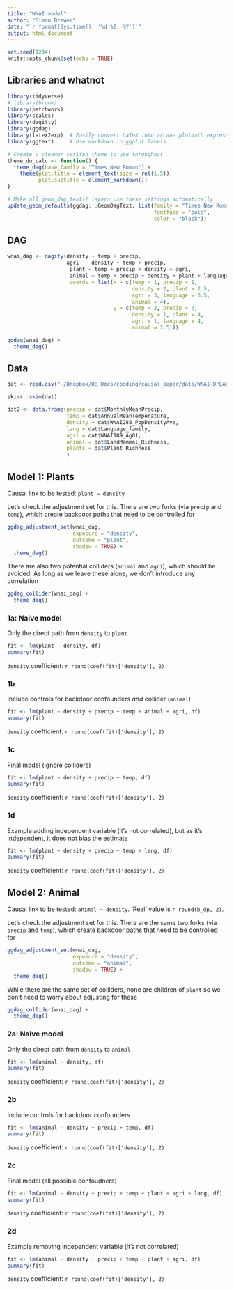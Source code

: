```yaml
---
title: "WNAI model"
author: "Simon Brewer"
date: "`r format(Sys.time(), '%d %B, %Y')`"
output: html_document
---
```


```r
set.seed(1234)
knitr::opts_chunk$set(echo = TRUE)
```

## Libraries and whatnot

```r
library(tidyverse)
# library(broom)
library(patchwork)
library(scales)
library(dagitty)
library(ggdag)
library(latex2exp)  # Easily convert LaTeX into arcane plotmath expressions
library(ggtext)     # Use markdown in ggplot labels

# Create a cleaner serifed theme to use throughout
theme_do_calc <- function() {
  theme_dag(base_family = "Times New Roman") +
    theme(plot.title = element_text(size = rel(1.5)),
          plot.subtitle = element_markdown())
}

# Make all geom_dag_text() layers use these settings automatically
update_geom_defaults(ggdag:::GeomDagText, list(family = "Times New Roman", 
                                               fontface = "bold",
                                               color = "black"))
```

## DAG

```r
wnai_dag <- dagify(density ~ temp + precip,
                   agri  ~ density + temp + precip,
                    plant ~ temp + precip + density + agri,
                    animal ~ temp + precip + density + plant + language,
                    coords = list(x = c(temp = 1, precip = 1, 
                                        density = 2, plant = 2.5,
                                        agri = 3, language = 3.5,
                                        animal = 4),
                                  y = c(temp = 2, precip = 3, 
                                        density = 1, plant = 4,
                                        agri = 1, language = 4,
                                        animal = 2.5)))

ggdag(wnai_dag) +
  theme_dag()
```

## Data

```r
dat <- read.csv("~/Dropbox/DB Docs/codding/causal_paper/data/WNAI-DPLACE_Causal_060223_v2.csv")
```

```r
skimr::skim(dat)
```

```r
dat2 <- data.frame(precip = dat$MonthlyMeanPrecip,
                   temp = dat$AnnualMeanTemperature,
                   density = dat$WNAI288_PopDensityAve,
                   lang = dat$Language_family,
                   agri = dat$WNAI189_Ag01,
                   animal = dat$LandMammal_Richness,
                   plants = dat$Plant_Richness
                   )
```

## Model 1: Plants

Causal link to be tested: `plant ~ density`

Let's check the adjustment set for this. There are two forks (via `precip` and `temp`), which create backdoor paths that need to be controlled for

```r
ggdag_adjustment_set(wnai_dag, 
                     exposure = "density",
                     outcome = "plant",
                     shadow = TRUE) +
  theme_dag()
```

There are also two potential colliders (`animal` and `agri`), which should be avoided. As long as we leave these alone, we don't introduce any correlation

```r
ggdag_collider(wnai_dag) +
  theme_dag()
```


### 1a: Naive model

Only the direct path from `density` to `plant`

```r
fit <- lm(plant ~ density, df)
summary(fit)
```

`density` coefficient: `r round(coef(fit)['density'], 2)`

### 1b

Include controls for backdoor confounders *and* collider (`animal`)

```r
fit <- lm(plant ~ density + precip + temp + animal + agri, df)
summary(fit)
```

`density` coefficient: `r round(coef(fit)['density'], 2)`

### 1c

Final model (ignore colliders)

```r
fit <- lm(plant ~ density + precip + temp, df)
summary(fit)
```

`density` coefficient: `r round(coef(fit)['density'], 2)`

### 1d

Example adding independent variable (it's not correlated), but as it's independent, it does not bias the estimate

```r
fit <- lm(plant ~ density + precip + temp + lang, df)
summary(fit)
```

`density` coefficient: `r round(coef(fit)['density'], 2)`

## Model 2: Animal

Causal link to be tested: `animal ~ density`. 'Real' value is `r round(b_dp, 2)`.

Let's check the adjustment set for this. There are the same two forks (via `precip` and `temp`), which create backdoor paths that need to be controlled for

```r
ggdag_adjustment_set(wnai_dag, 
                     exposure = "density",
                     outcome = "animal",
                     shadow = TRUE) +
  theme_dag()
```

While there are the same set of colliders, none are children of `plant` so we don't need to worry about adjusting for these

```r
ggdag_collider(wnai_dag) +
  theme_dag()
```

### 2a: Naive model

Only the direct path from `density` to `animal`

```r
fit <- lm(animal ~ density, df)
summary(fit)
```

`density` coefficient: `r round(coef(fit)['density'], 2)`

### 2b

Include controls for backdoor confounders

```r
fit <- lm(animal ~ density + precip + temp, df)
summary(fit)
```

`density` coefficient: `r round(coef(fit)['density'], 2)`

### 2c

Final model (all possible confoudners)

```r
fit <- lm(animal ~ density + precip + temp + plant + agri + lang, df)
summary(fit)
```

`density` coefficient: `r round(coef(fit)['density'], 2)`

### 2d

Example removing independent variable (it's not correlated)

```r
fit <- lm(animal ~ density + precip + temp + plant + agri, df)
summary(fit)
```

`density` coefficient: `r round(coef(fit)['density'], 2)`

